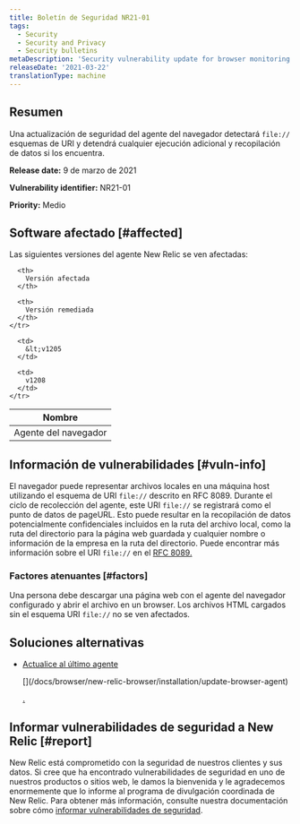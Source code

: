 ```yaml
---
title: Boletín de Seguridad NR21-01
tags:
  - Security
  - Security and Privacy
  - Security bulletins
metaDescription: 'Security vulnerability update for browser monitoring agent, March 09, 2021'
releaseDate: '2021-03-22'
translationType: machine
---
```


## Resumen

Una actualización de seguridad del agente del navegador detectará `file://` esquemas de URI y detendrá cualquier ejecución adicional y recopilación de datos si los encuentra.

<DNT>**Release date:**</DNT> 9 de marzo de 2021

<DNT>**Vulnerability identifier:**</DNT> NR21-01

<DNT>**Priority:**</DNT> Medio

## Software afectado [#affected]

Las siguientes versiones del agente New Relic se ven afectadas:

<table>
  <thead>
    <tr>
      <th>
        Nombre
      </th>

      <th>
        Versión afectada
      </th>

      <th>
        Versión remediada
      </th>
    </tr>
  </thead>

  <tbody>
    <tr>
      <td>
        Agente del navegador
      </td>

      <td>
        &lt;v1205
      </td>

      <td>
        v1208
      </td>
    </tr>
  </tbody>
</table>

## Información de vulnerabilidades [#vuln-info]

El navegador puede representar archivos locales en una máquina host utilizando el esquema de URI `file://` descrito en RFC 8089. Durante el ciclo de recolección del agente, este URI `file://` se registrará como el punto de datos de pageURL. Esto puede resultar en la recopilación de datos potencialmente confidenciales incluidos en la ruta del archivo local, como la ruta del directorio para la página web guardada y cualquier nombre o información de la empresa en la ruta del directorio. Puede encontrar más información sobre el URI `file://` en el [RFC 8089.](https://tools.ietf.org/html/rfc8089)

### Factores atenuantes [#factors]

Una persona debe descargar una página web con el agente del navegador configurado y abrir el archivo en un browser. Los archivos HTML cargados sin el esquema URI `file://` no se ven afectados.

## Soluciones alternativas

* [Actualice al último agente](/docs/browser/new-relic-browser/installation/update-browser-agent)

  <InlinePopover type="browser">
    [](/docs/browser/new-relic-browser/installation/update-browser-agent)
  </InlinePopover>

  [.](/docs/browser/new-relic-browser/installation/update-browser-agent)

## Informar vulnerabilidades de seguridad a New Relic [#report]

New Relic está comprometido con la seguridad de nuestros clientes y sus datos. Si cree que ha encontrado vulnerabilidades de seguridad en uno de nuestros productos o sitios web, le damos la bienvenida y le agradecemos enormemente que lo informe al programa de divulgación coordinada de New Relic. Para obtener más información, consulte nuestra documentación sobre cómo [informar vulnerabilidades de seguridad](/docs/security/new-relic-security/data-privacy/reporting-security-vulnerabilities).
